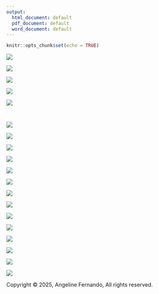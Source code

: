 ```yaml
---
output:
  html_document: default
  pdf_document: default
  word_document: default
---
```


```r
knitr::opts_chunk$set(echo = TRUE)
```

![](/PGPM-MA-2025/images/recommendation/Slide1.PNG)

![](/PGPM-MA-2025/images/recommendation/Slide2.PNG)

![](/PGPM-MA-2025/images/recommendation/Slide3.PNG)

![](/PGPM-MA-2025/images/recommendation/Slide4.PNG)

![](/PGPM-MA-2025/images/recommendation/Slide5.PNG)
```r
```


```r
```

![](/PGPM-MA-2025/images/recommendation/Slide6.PNG)

![](/PGPM-MA-2025/images/recommendation/Slide7.PNG)

![](/PGPM-MA-2025/images/recommendation/Slide8.PNG)

![](/PGPM-MA-2025/images/recommendation/Slide9.PNG)

![](/PGPM-MA-2025/images/recommendation/Slide10.PNG)

![](/PGPM-MA-2025/images/recommendation/Slide11.PNG)

![](/PGPM-MA-2025/images/recommendation/Slide12.PNG)

![](/PGPM-MA-2025/images/recommendation/Slide13.PNG)

![](/PGPM-MA-2025/images/recommendation/Slide14.PNG)

![](/PGPM-MA-2025/images/recommendation/Slide15.PNG)

![](/PGPM-MA-2025/images/recommendation/Slide16.PNG)

![](/PGPM-MA-2025/images/recommendation/Slide17.PNG)

![](/PGPM-MA-2025/images/recommendation/Slide19.PNG)

![](/PGPM-MA-2025/images/recommendation/Slide20.PNG)


<div id="footer">
<p>Copyright &copy; 2025,  Angeline Fernando,  All rights reserved.</p>
</div>
